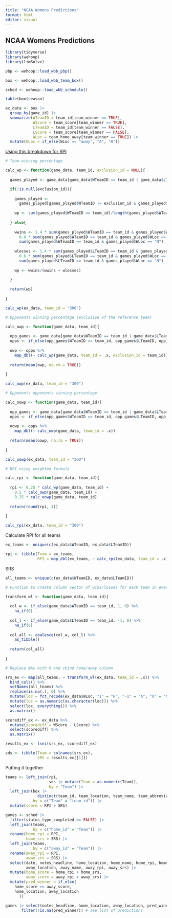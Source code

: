 ---
title: "NCAA Womens Predictions"
format: html
editor: visual
---

## NCAA Womens Predictions

```{r}
library(tidyverse)
library(wehoop)
library(limSolve)
```

```{r}
pbp <- wehoop::load_wbb_pbp()

box <- wehoop::load_wbb_team_box()

sched <- wehoop::load_wbb_schedule()
```

```{r}
table(box$season)
```

```{r}
ex_data <- box |> 
  group_by(game_id) |> 
  summarize(WTeamID = team_id[team_winner == TRUE],
            WScore = team_score[team_winner == TRUE],
            LTeamID = team_id[team_winner == FALSE],
            LScore = team_score[team_winner == FALSE],
            WLoc = team_home_away[team_winner == TRUE]) |> 
  mutate(WLoc = if_else(WLoc == "away", "A", "H"))
```

[Using this breakdown for RPI](https://dpmartin42.github.io/posts/r/college-basketball-rankings)

```{r}
# Team winning percentage

calc_wp <- function(game_data, team_id, exclusion_id = NULL){
  
  games_played <- game_data[game_data$WTeamID == team_id | game_data$LTeamID == team_id, ]

  if(!is.null(exclusion_id)){
    
    games_played <- 
      games_played[games_played$WTeamID != exclusion_id & games_played$LTeamID != exclusion_id, ]
    
    wp <- sum(games_played$WTeamID == team_id)/length(games_played$WTeamID)
    
  } else{
    
    wwins <- 1.4 * sum(games_played$WTeamID == team_id & games_played$WLoc == "A") +
      0.6 * sum(games_played$WTeamID == team_id & games_played$WLoc == "H") +
      sum(games_played$WTeamID == team_id & games_played$WLoc == "N")
    
    wlosses <- 1.4 * sum(games_played$LTeamID == team_id & games_played$WLoc == "A") +
      0.6 * sum(games_played$LTeamID == team_id & games_played$WLoc == "H") +
      sum(games_played$LTeamID == team_id & games_played$WLoc == "N")
    
    wp <- wwins/(wwins + wlosses)
    
  }

  return(wp)
  
}

calc_wp(ex_data, team_id = "300")
```

```{r}
# Opponents winning percentage (exclusive of the reference team)

calc_owp <- function(game_data, team_id){
  
  opp_games <- game_data[game_data$WTeamID == team_id | game_data$LTeamID == team_id, ]
  opps <- if_else(opp_games$WTeamID == team_id, opp_games$LTeamID, opp_games$WTeamID)
  
  owp <- opps %>%
    map_dbl(~ calc_wp(game_data, team_id = .x, exclusion_id = team_id))
  
  return(mean(owp, na.rm = TRUE))
  
}

calc_owp(ex_data, team_id = "300")
```

```{r}
# Opponents opponents winning percentage

calc_oowp <- function(game_data, team_id){
  
  opp_games <- game_data[game_data$WTeamID == team_id | game_data$LTeamID == team_id, ]
  opps <- if_else(opp_games$WTeamID == team_id, opp_games$LTeamID, opp_games$WTeamID)
  
  oowp <- opps %>%
    map_dbl(~ calc_owp(game_data, team_id = .x))
  
  return(mean(oowp, na.rm = TRUE))
  
}

calc_oowp(ex_data, team_id = "300")
```

```{r}
# RPI using weighted formula

calc_rpi <- function(game_data, team_id){
  
  rpi <- 0.25 * calc_wp(game_data, team_id) +
    0.5 * calc_owp(game_data, team_id) +
    0.25 * calc_oowp(game_data, team_id)
  
  return(round(rpi, 4))
 
}

calc_rpi(ex_data, team_id = "300")
```

Calculate RPI for all teams

```{r}
ex_teams <- unique(c(ex_data$WTeamID, ex_data$LTeamID))

rpi <- tibble(Team = ex_teams,
              RPI = map_dbl(ex_teams, ~ calc_rpi(ex_data, team_id = .x)))
```

SRS

```{r}
all_teams <- unique(c(ex_data$WTeamID, ex_data$LTeamID))

# Function to create column vector of wins/losses for each team in every game

transform_wl <- function(game_data, team_id){
  
  col_w <- if_else(game_data$WTeamID == team_id, 1, 0) %>%
    na_if(0)
  
  col_l <- if_else(game_data$LTeamID == team_id, -1, 0) %>%
    na_if(0)
  
  col_all <- coalesce(col_w, col_l) %>%
    as_tibble()
  
  return(col_all)
  
}

# Replace NAs with 0 and cbind home/away column

srs_ex <- map(all_teams, ~ transform_wl(ex_data, team_id = .x)) %>%
  bind_cols() %>%
  setNames(all_teams) %>%
  replace(is.na(.), 0) %>%
  mutate(loc = fct_recode(ex_data$WLoc, "1" = "H", "-1" = "A", "0" = "N")) %>%
  mutate(loc = as.numeric(as.character(loc))) %>%
  select(loc, everything()) %>%
  as.matrix()
```

```{r}
scorediff_ex <- ex_data %>%
  mutate(scorediff = WScore - LScore) %>%
  select(scorediff) %>% 
  as.matrix()

results_ex <- lsei(srs_ex, scorediff_ex)

sds <- tibble(Team = colnames(srs_ex),
              SRS = results_ex[[1]])
```

Putting it together

```{r}
teams <- left_join(rpi,
                   sds |> mutate(Team = as.numeric(Team)),
                   by = "Team") |> 
  left_join(box |> 
              distinct(team_id, team_location, team_name, team_abbreviation), 
            by = c("Team" = "team_id")) |> 
  mutate(score = RPI + SRS)
```

```{r}
games <- sched |>
  filter(status_type_completed == FALSE) |> 
  left_join(teams,
            by = c("home_id" = "Team")) |> 
  rename(home_rpi = RPI,
         home_srs = SRS) |> 
  left_join(teams,
            by = c("away_id" = "Team")) |> 
  rename(away_rpi = RPI,
         away_srs = SRS) |> 
  select(date, notes_headline, home_location, home_name, home_rpi, home_srs,
         away_location, away_name, away_rpi, away_srs) |> 
  mutate(home_score = home_rpi + home_srs,
         away_score = away_rpi + away_srs) |> 
  mutate(pred_winner = if_else(
    home_score >= away_score,
    home_location, away_location
      ))

games |> select(notes_headline, home_location, away_location, pred_winner) |> 
       filter(!is.na(pred_winner)) # see list of predictions
```
